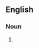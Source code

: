 {{also|inférences}}

==English==

===Noun===
{{head|en|noun form}}

# {{plural of|inference|lang=en}}